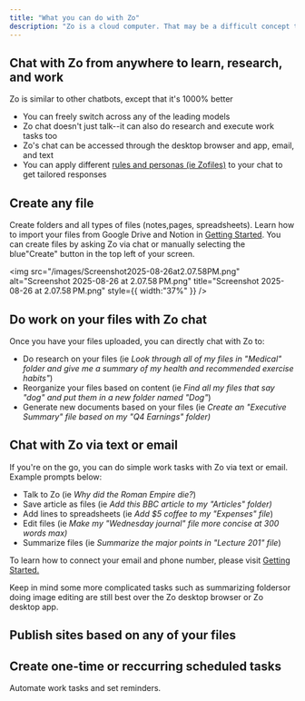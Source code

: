 ```yaml
---
title: "What you can do with Zo"
description: "Zo is a cloud computer. That may be a difficult concept to grasp, so we've explained cool ways anyone can use Zo below."
---
```


## Chat with Zo from anywhere to learn, research, and work

Zo is similar to other chatbots, except that it's 1000% better

- You can freely switch across any of the leading models
- Zo chat doesn't just talk--it can also do research and execute work tasks too
- Zo's chat can be accessed through the desktop browser and app, email, and text
- You can apply different [rules and personas (ie Zofiles)](https://docs.zocomputer.com/getting-started#your-ai) to your chat to get tailored responses

## Create any file

Create folders and all types of files (notes,pages, spreadsheets). Learn how to import your files from Google Drive and Notion in [Getting Started](https://docs.zocomputer.com/getting-started#integrations). You can create files by asking Zo via chat or manually selecting the blue"Create" button in the top left of your screen.

<img
  src="/images/Screenshot2025-08-26at2.07.58PM.png"
  alt="Screenshot 2025-08-26 at 2.07.58 PM.png"
  title="Screenshot 2025-08-26 at 2.07.58 PM.png"
  style={{ width:"37%" }}
/>

## Do work on your files with Zo chat

Once you have your files uploaded, you can directly chat with Zo to:

- Do research on your files (ie _Look through all of my files in "Medical" folder and give me a summary of my health and recommended exercise habits"_)
- Reorganize your files based on content (ie _Find all my files that say "dog" and put them in a new folder named "Dog"_)
- Generate new documents based on your files (ie _Create an "Executive Summary" file based on my "Q4 Earnings" folder)_

## Chat with Zo via text or email

If you're on the go, you can do simple work tasks with Zo via text or email. Example prompts below:

- Talk to Zo (ie _Why did the Roman Empire die?_)
- Save article as files (ie _Add this BBC article to my "Articles" folder)_
- Add lines to spreadsheets (ie _Add \$5 coffee to my "Expenses" file_)
- Edit files (ie _Make my "Wednesday journal" file more concise at 300 words max)_
- Summarize files (ie _Summarize the major points in "Lecture 201" file_)

To learn how to connect your email and phone number, please visit [Getting Started.](https://docs.zocomputer.com/getting-started#integrations)

Keep in mind some more complicated tasks such as summarizing foldersor doing image editing are still best over the Zo desktop browser or Zo desktop app.

## Publish sites based on any of your files

## Create one-time or reccurring scheduled tasks

Automate work tasks and set reminders.